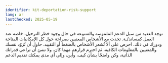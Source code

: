 ```yaml
---
identifier: kit-deportation-risk-support
lang: ar
lastChecked: 2025-05-19
---
```

توجد العديد من سبل الدعم الملموسة والمتنوعة في حال وجود خطر الترحيل، خاصة عند العمل كمساند/ـة. تحدث مع الأشخاص المعنيين بصراحة حول كل الإمكانيات المتاحة ودورك في ذلك. احرص على ألا تُشعر الأشخاص بالضغط أو التقييد. حاول أن تُزوّد نفسك والمعنيين بالمعلومات الكافية، ثم احترم قرارهم مهما كان. ولا تنسَ أن تراعي قدراتك الذاتية، وكن واضحًا بشأن كيف، وأين، وإلى أي مدى يمكنك تقديم الدعم
